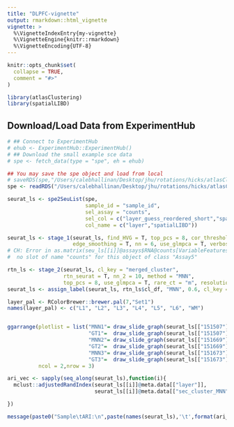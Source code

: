 ```yaml
---
title: "DLPFC-vignette"
output: rmarkdown::html_vignette
vignette: >
  %\VignetteIndexEntry{my-vignette}
  %\VignetteEngine{knitr::rmarkdown}
  %\VignetteEncoding{UTF-8}
---
```


```r
knitr::opts_chunk$set(
  collapse = TRUE,
  comment = "#>"
)
```

```r
library(atlasClustering)
library(spatialLIBD)
```


## Download/Load Data from ExperimentHub

```r
# ## Connect to ExperimentHub
# ehub <- ExperimentHub::ExperimentHub()
# ## Download the small example sce data
# spe <- fetch_data(type = "spe", eh = ehub)

## You may save the spe object and load from local
# saveRDS(spe,"/Users/calebhallinan/Desktop/jhu/rotations/hicks/atlasClustering/data/DLPFC_spe.RDS")
spe <- readRDS("/Users/calebhallinan/Desktop/jhu/rotations/hicks/atlasClustering/data/DLPFC_spe.RDS")

```


```r
seurat_ls <- spe2SeuList(spe,
                         sample_id = "sample_id",
                         sel_assay = "counts",
                         sel_col = c("layer_guess_reordered_short","spatialLIBD"),
                         col_name = c("layer","spatialLIBD"))

seurat_ls <- stage_1(seurat_ls, find_HVG = T, top_pcs = 8, cor_threshold = 0.6, cor_met = "PC",
                     edge_smoothing = T, nn = 6, use_glmpca = T, verbose = T)
# CH: Error in as.matrix(seu_ls[[i]]@assays$RNA@counts[VariableFeatures(object = seu_ls[[i]]),  : 
#  no slot of name "counts" for this object of class "Assay5"

rtn_ls <- stage_2(seurat_ls, cl_key = "merged_cluster",
                  rtn_seurat = T, nn_2 = 10, method = "MNN",
                  top_pcs = 8, use_glmpca = T, rare_ct = "m", resolution = 1)
seurat_ls <- assign_label(seurat_ls, rtn_ls$cl_df, "MNN", 0.6, cl_key = "merged_cluster")
```


```r
layer_pal <- RColorBrewer::brewer.pal(7,"Set1")
names(layer_pal) <- c("L1", "L2", "L3", "L4", "L5", "L6", "WM")


ggarrange(plotlist = list("MNN1"= draw_slide_graph(seurat_ls[["151507"]]@meta.data,NULL,NULL,"sec_cluster_MNN"),
                          "GT1"=  draw_slide_graph(seurat_ls[["151507"]]@meta.data,NULL,NULL,"layer", layer_pal),
                          "MNN2"= draw_slide_graph(seurat_ls[["151669"]]@meta.data,NULL,NULL,"sec_cluster_MNN"),
                          "GT2"=  draw_slide_graph(seurat_ls[["151669"]]@meta.data,NULL,NULL,"layer", layer_pal),
                          "MNN3"= draw_slide_graph(seurat_ls[["151673"]]@meta.data,NULL,NULL,"sec_cluster_MNN"),
                          "GT3"=  draw_slide_graph(seurat_ls[["151673"]]@meta.data,NULL,NULL,"layer", layer_pal)),
          ncol = 2,nrow = 3)

ari_vec <- sapply(seq_along(seurat_ls),function(i){
  mclust::adjustedRandIndex(seurat_ls[[i]]@meta.data[["layer"]],
                            seurat_ls[[i]]@meta.data[["sec_cluster_MNN"]])

})

message(paste0("Sample\tARI:\n",paste(names(seurat_ls),'\t',format(ari_vec,digits = 3), collapse = "\n") ))
```
